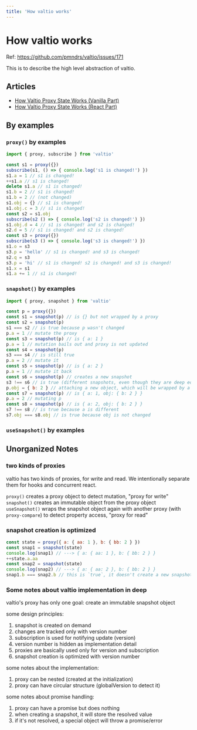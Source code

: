 ```yaml
---
title: 'How valtio works'
---
```


# How valtio works

Ref: https://github.com/pmndrs/valtio/issues/171

This is to describe the high level abstraction of valtio.

## Articles

- [How Valtio Proxy State Works (Vanilla Part)](https://blog.axlight.com/posts/how-valtio-proxy-state-works-vanilla-part/)
- [How Valtio Proxy State Works (React Part)](https://blog.axlight.com/posts/how-valtio-proxy-state-works-react-part/)

## By examples

### `proxy()` by examples

```js
import { proxy, subscribe } from 'valtio'

const s1 = proxy({})
subscribe(s1, () => { console.log('s1 is changed!') })
s1.a = 1 // s1 is changed!
++s1.a // s1 is changed!
delete s1.a // s1 is changed!
s1.b = 2 // s1 is changed!
s1.b = 2 // (not changed)
s1.obj = {} // s1 is changed!
s1.obj.c = 3 // s1 is changed!
const s2 = s1.obj
subscribe(s2 () => { console.log('s2 is changed!') })
s1.obj.d = 4 // s1 is changed! and s2 is changed!
s2.d = 5 // s1 is changed! and s2 is changed!
const s3 = proxy({})
subscribe(s3 () => { console.log('s3 is changed!') })
s1.o = s3
s3.p = 'hello' // s1 is changed! and s3 is changed!
s2.q = s3
s3.p = 'hi' // s1 is changed! s2 is changed! and s3 is changed!
s1.x = s1
s1.a += 1 // s1 is changed!
```

### `snapshot()` by examples

```js
import { proxy, snapshot } from 'valtio'

const p = proxy({})
const s1 = snapshot(p) // is {} but not wrapped by a proxy
const s2 = snapshot(p)
s1 === s2 // is true because p wasn't changed
p.a = 1 // mutate the proxy
const s3 = snapshot(p) // is { a: 1 }
p.a = 1 // mutation bails out and proxy is not updated
const s4 = snapshot(p)
s3 === s4 // is still true
p.a = 2 // mutate it
const s5 = snapshot(p) // is { a: 2 }
p.a = 1 // mutate it back
const s6 = snapshot(p) // creates a new snapshot
s3 !== s6 // is true (different snapshots, even though they are deep equal)
p.obj = { b: 2 } // attaching a new object, which will be wrapped by a proxy
const s7 = snapshot(p) // is { a: 1, obj: { b: 2 } }
p.a = 2 // mutating p
const s8 = snapshot(p) // is { a: 2, obj: { b: 2 } }
s7 !== s8 // is true because a is different
s7.obj === s8.obj // is true because obj is not changed
```

### `useSnapshot()` by examples

## Unorganized Notes

### two kinds of proxies

valtio has two kinds of proxies, for write and read. We intentionally separate them for hooks and concurrent react.

`proxy()` creates a proxy object to detect mutation, "proxy for write"
`snapshot()` creates an immutable object from the proxy object
`useSnapshot()` wraps the snapshot object again with another proxy (with `proxy-compare`) to detect property access, "proxy for read"

### snapshot creation is optimized

```js
const state = proxy({ a: { aa: 1 }, b: { bb: 2 } })
const snap1 = snapshot(state)
console.log(snap1) // ---> { a: { aa: 1 }, b: { bb: 2 } }
++state.a.aa
const snap2 = snapshot(state)
console.log(snap2) // ---> { a: { aa: 2 }, b: { bb: 2 } }
snap1.b === snap2.b // this is `true`, it doesn't create a new snapshot because no properties are changed.
```

### Some notes about valtio implementation in deep

valtio's proxy has only one goal: create an immutable snapshot object

some design principles:

1. snapshot is created on demand
2. changes are tracked only with version number
3. subscription is used for notifying update (version)
4. version number is hidden as implementation detail
5. proxies are basically used only for version and subscription
6. snapshot creation is optimized with version number

some notes about the implementation:

1. proxy can be nested (created at the initialization)
2. proxy can have circular structure (globalVersion to detect it)

some notes about promise handling:

1. proxy can have a promise but does nothing
2. when creating a snapshot, it will store the resolved value
3. if it's not resolved, a special object will throw a promise/error
